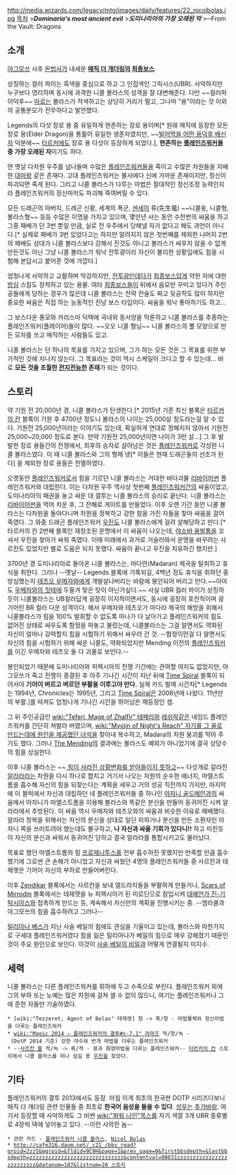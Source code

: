 http://media.wizards.com/legacy/mtg/images/daily/features/22_nicolbolas.jpg
[[목차]]
>''' ''Dominaria's most ancient evil'' '''
>''' ''도미나리아의 가장 오래된 악'' '''
>─From the Vault: Dragons
== 소개 ==

[[야그모쓰]] 사후 [[돈법사]]가 내세운 '''[[매직 더 개더링]]의 [[최종보스]]'''

상징하는 컬러 파이는 흑색을 중심으로 하고 그 인접색인 그릭시스(UBR). 사악하지만 누구보다 영리하며 동시에 과격한 니콜 볼라스의 성격을 잘 대변해준다. 다만 ~~컬러파이덕후~~ [[마로]]는 볼라스가 적색하고는 상당히 거리가 멀고, 그나마 "용"이라는 것 이외의 공통분모가 전무하다고 발언했다.

Legends의 다섯 장로 용 중 유일하게 현존하는 장로 용이며[* 원래 매직에 등장한 모든 장로 용(Elder Dragon)을 통틀어 유일한 생존자였지만, ~~[[사르칸 볼|빌어먹을 어떤 용덕후 배신자]] 덕분에~~ [[타르커]]에도 장로 용 다섯이 등장하게 되었다.], '''현존하는 [[플레인즈워커]]들 중 가장 오래된 자'''이기도 하다. 

먼 옛날 다차원 우주를 넘나들며 수많은 [[플레인즈워커]]들을 죽이고 수많은 차원들을 지배한 [[대마왕]] 같은 존재다. 고대 플레인즈워커는 불사에다 신에 가까운 존재이지만, 정신이 파괴되면 죽게 된다. 그리고 니콜 볼라스가 다루는 마법은 절대적인 정신조정 능력인지라 플레인즈워커의 정신마저도 파괴해 죽여버릴 수 있다. 

모든 드래곤의 아버지, 드래곤 신황, 세계의 폭군, [[선생|센세이]] 류(先生竜) ~~니콜옹, 니콜형, 볼라스형~~ 등등 수많은 이명을 가지고 있으며, 몇만년 사는 동안 수천번의 싸움을 하고 그중 패배가 단 3번 뿐일 만큼, 실로 전 우주에서 당해낼 자가 없다고 해도 과언이 아니다.[* 실제로 패배가 3번 있었다고는 하지만 알려지지 않은 첫번째를 제외한 나머지 2번의 패배도 상대가 니콜 볼라스보다 강해서 진것도 아니고 볼라스가 싸우지 않을 수 없게 만든것도 아닌 그냥 니콜 볼라스가 워낙 전투광이라 자신이 불리한 상황임에도 힘을 시험해 본답시고 붙어준 것에 가깝다.] 

엄청나게 사악하고 교활하며 막강하지만, [[전투광]]인데다가 [[최종보스]]답게 약한 자에 대한 [[방심]] 스킬도 장착하고 있는 용물. 여타 [[최종보스]]들이 뒤에서 음모만 꾸미고 있다가 주인공들에게 당하는 경우가 많은데 니콜 볼라스는 전략 전술도 짜고 뒷공작도 많이 하지만 중요한 싸움은 직접 하는 능동적인 진남 보스 타입이다. 싸움을 워낙 좋아하기도 하고... 

그 보스다운 풍모와 카리스마 덕택에 국내외 동서양을 막론하고 니콜 볼라스를 추종하는 플레인즈워커(플레이어)들이 많다. ~~오오 니콜 형님~~ 니콜 볼라스의 뿔 모양으로 만든 모자를 쓰고 매직하는 사람들도 있고.

니콜 볼라스는 단 하나의 목표를 가지고 있으며, 그가 하는 모든 것은 그 목표를 위한 부가적인 것에 지나지 않는다. 그 목표라는 것이 역시 스케일이 크다고 할 수 있는데... 바로 '''모든 것을 초월한 [[전지전능]]한 존재'''가 되는 것이다.

== 스토리 ==

약 기원 전 20,000년 경, 니콜 볼라스가 탄생한다.[* 2015년 기준 최신 블록은 [[타르커의 칸]] 블록이 기원 후 4700년 정도니 볼라스의 나이는 25,000살 정도라는걸 알 수 있다. 기원전 25,000년이라는 이야기도 있는데, 확실하게 연대로 정해지지 않아서 기원전 25,000~20,000 정도로 본다. 만약 기원전 25,000년이면 나이가 3만 살...] 그 후 발발한 장로 용들간의 전쟁에서, 최후의 승자로 살아남은 것은 [[플레인즈워커]]로 각성한 니콜 볼라스였다. 이 때 니콜 볼라스와 그의 형제 넷[* 이들은 현재 드래곤들의 선조가 된다] 을 제외한 장로 용들은 전멸하였다.

오랫동안 [[플레인즈워커]]로서 힘을 기르던 니콜 볼라스는 거대한 바다괴물 [[리바이어썬]] 플레인즈워커와 대립한다. 이는 다차원 우주 역사상 첫번째 [[플레인즈워커]]간의 싸움이었고, 도미나리아의 패권을 놓고 싸운 대 결투는 니콜 볼라스의 승리로 끝난다. 니콜 볼라스는 [[리바이어썬]]을 먹어 치운 후, 그 잔해로 게이트를 만들었다. 이후 오랜 기간 동안 니콜 볼라스는 다차원을 돌아다니며 차원을 정복하고 강한 힘을 가진 자들을 찾아 싸움을 걸어 죽였다. 그 와중 드래곤 플레인즈워커 [[우진]]도 니콜 볼라스에게 걸려 살해당하고 만다.[* 타르커의 칸 2번째 블록인 재창조된 운명에서 이 싸움이 나오는데, [[야소바 용발톱]]을 꼬셔서 우진을 찾아가 싸워 죽였다. 이때 미래에서 과거로 거슬러와서 운명을 바꾸려는 사르칸도 있었지만 별로 도움은 되지 못했다. 싸움이 끝나고 우진을 치유하긴 했지만.]

3700년 경 도미나리아로 돌아온 니콜 볼라스는, 마다란(Madaran) 제국을 탈취하고 휴식을 취한다. 그러나 --옛날-- Legends 블록에 기록되길, 4백년 정도 휴식을 취하던 중 방심했는지 [[Tetsuo Umezawa|테츠오 우메자와]]에게 개발살나버리는 바람에 봉인되어 버리고 만다.~~아마도 [[우메자와의 짓테]]에 두들겨 맞은 탓이 아닌가싶다.~~ 사실 UBR 컬러 파이가 상징하듯이 니콜볼라스는 UB컬러답게 굉장히 이지적이면서도, 동시에 굉장히 호전적이며 광기어린 BR 컬러 다운 성격이다. 해서 우메자와 테츠오가 마다라 제국의 해방을 위해서 니콜볼라스가 힘을 100% 발휘할 수 없도록 마나가 다 날아가고 플레인즈워커의 힘도 없어진 상태로 싸우도록 함정을 파놓고 불렀는데, 니콜볼라스는 그걸 알면서도 약화된 자신이 얼마나 강력할지 힘을 시험하기 위해서 싸우러 간 것. --함정이란걸 다 알면서도 자신의 힘을 시험하기 위해 싸운 니콜도, 약화되었지만 Mending 이전의 [[플레인즈워커]]를 이긴 우메자와 테츠오 둘 다 괴물로 보인다.--

봉인되었기 때문에 도미나리아와 피렉시아의 전쟁 기간에는 관여할 여지도 없었지만, 야그모쓰가 죽고 전쟁이 종결된 후 아주 기나긴 시간이 지난 뒤에 [[Time Spiral]] 블록이 되어서야 '''기어이 벼르고 벼르던 부활을 이루고야 만다.''' 실제 카드 발매 시간차[* Legends는 1994년, Chronicles는 1995년, 그리고 [[Time Spiral]]은 2006년에 나왔다. 11년만의 부활.]를 따져도 엄청나게 기나긴 시간을 뛰어넘은 재등장인 셈.

그 뒤 주인공급인 [[wiki:"Teferi, Mage of Zhalfir" 테페리]]와 [[레쉬락]]같은 네임드 플레인즈워커를 간단히 쳐발라 버렸으며, [[wiki:"Myojin of Night's Reach" 자기를 그 꼴로 만드는데에 원인을 제공했던 녀석]]을 찾아내 복수하고, Madara의 차원 붕괴를 막아 주기도 했다. 그러나 [[The Mending]]의 결과에는 볼라스도 예외가 아니었기에 결국 상당수의 힘을 상실한다.

이후 니콜 볼라스는 ~~[[뉴스데스크 게임 폭력성 실험 사건| 힘이 사라진 상황변화를 받아들이지 못하고]]~~ 다섯개로 갈라진 [[알라라의 파편|알라라]]라는 차원을 다시 하나로 합치고 거기서 나오는 차원의 순수한 에너지, 마엘스트롬을 흡수해 자신의 힘을 되찾는다는 계획을 세우고 거의 성공 직전까지 가지만, 마지막에 이 블럭에서 자신과 대립하던 네 플레인즈워커들 중 하나인 [[아자니 골드메인]]과의 싸움에서 아자니가 마엘스트롬을 이용해 볼라스와 똑같은 분신을 만들어 동귀어진 시켜 알라라에서 추방된다. 이 싸움 역시 우메자와 테츠오와의 싸움과 비슷한 이유로 패배했다. 알라라 정복을 위해서는 자신의 분신을 상대로 일단 피하거나 분신을 만든 소환자인 아자니 쪽을 쓰러트려야 했는데도 불구하고, '''나 자신과 싸울 기회가 있다니!!''' 하고 미친듯이 자신의 분신과 싸워서 동귀어진 당하고 결국 알라라를 통합시키고도 물러났다.

목표로 했던 마엘스트롬의 힘 [[프로제니투스]]를 전부 흡수하진 못했지만 만족할 만큼 흡수했기에 그로썬 큰 손해가 아니었고 자신과 싸웠던 4명의 플레인즈워커들 중 사르칸과 테제렛은 기어이 자신의 부하로 만들어버린다.

이후 [[Zendikar]] 블록에서는 사르칸을 보내 엘드라지들을 부활하게 만들거나, [[Scars of Mirrodin]] 블록에서는 테제렛을 뉴 피렉시아가 된 미로딘으로 잠입시켜 [[대예언가 진-기탁시아스]]와 접촉하게 만드는 등, 계속해서 자신만의 계획을 진행시키는 중. --엠라쿨과 야그모쓰의 힘을 흡수하려고 그러나--

[[릴리아나 베스]]가 지닌 사슬 베일의 힘에도 관심을 기울이고 있는데, 볼라스와 마찬가지로 구세대 플레인즈워커였다 힘을 잃은 릴리아나가 베일의 힘으로 매우 강해졌기 때문인 것이 주요 원인으로 보인다. 이것이 [[오브 닉실리스|사슬 베일의 비밀]]과 어떻게 연결될지 미지수.

== 세력 == 
니콜 볼라스는 다른 플레인즈워커를 휘하에 두고 수족으로 부린다. 플레인즈워커 외에 그의 부하 또는 노예는 많은 차원에 걸쳐 셀 수 없이 많으니, 여기는 플레인즈워커나 그에 준한 자들만 기술하였다.

 * [wiki:"Tezzeret, Agent of Bolas" 테제렛] 청 -> 흑/청 - 마법물체와 정신마법을 다루는 플레인즈워커
 * [[wiki:"Magic 2014 — 플레인즈워커의 결투#s-7.1" 라마즈]] 적/청/녹 - (DotP 2014 기준) 강한 야수와 번개 마법을 다루는 플레인즈워커
 * --[[사르칸 볼]] 적/녹 -> 흑/적 - 용과 화염마법을 다루는 플레인즈워커-- [[타르커의 칸]] 스토리에서 니콜 볼라스를 떠나 섬길 용 [[우진]]을 찾았다.

== 기타 == 
플레인즈워커의 결투 2013에서도 등장. 마침 이게 최초의 한국판 DOTP 시리즈다보니 매직 더 개더링 관련 인물들 중 최초로 '''한국어 음성을 들을 수 있다'''. [[성우]]는 [[추가바람]]. 여기서 등장할 때 사악하게도 그 비싼 [[wiki:"파워 나인"목스]]를 자기 색깔 3개 UBR 종류별로 4장씩 덱에 넣어놓고 있다. --이런 사악한 놈--

 * 관련 카드 - [[플레인즈워커 니콜 볼라스]], [[Nicol Bolas]]
 * [[http://cafe316.daum.net/_c21_/bbs_read?grpid=2zzS&mgrpid=&fldid=9C9H&page=1&prev_page=0&firstbbsdepth=&lastbbsdepth=zzzzzzzzzzzzzzzzzzzzzzzzzzzzzz&contentval=00031zzzzzzzzzzzzzzzzzzzzzzzzz&datanum=187&listnum=20 스토리]]
